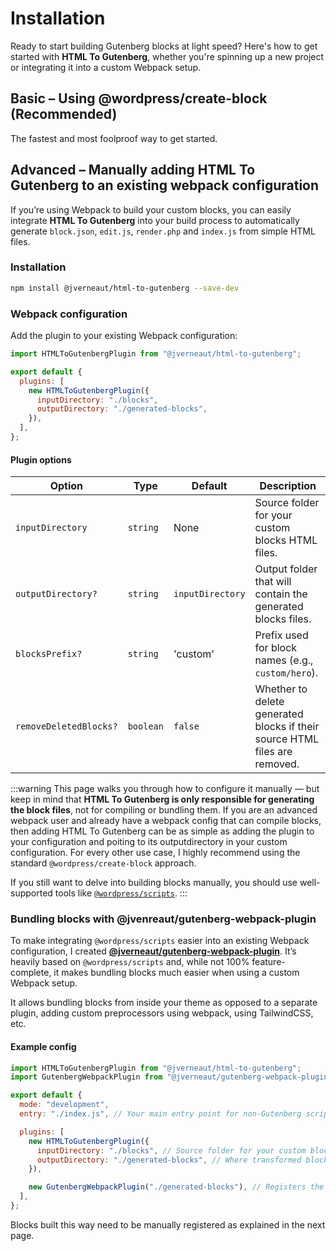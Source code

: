 
# Installation

Ready to start building Gutenberg blocks at light speed? Here's how to get started with **HTML To Gutenberg**, whether you're spinning up a new project or integrating it into a custom Webpack setup.

## Basic – Using @wordpress/create-block (Recommended)

The fastest and most foolproof way to get started.

<QuickStart />

## Advanced – Manually adding HTML To Gutenberg to an existing webpack configuration

If you’re using Webpack to build your custom blocks, you can easily integrate **HTML To Gutenberg** into your build process to automatically generate `block.json`, `edit.js`, `render.php` and `index.js` from simple HTML files.

### Installation

```bash
npm install @jverneaut/html-to-gutenberg --save-dev
```

### Webpack configuration

Add the plugin to your existing Webpack configuration:

```js title="webpack.config.js"
import HTMLToGutenbergPlugin from "@jverneaut/html-to-gutenberg";

export default {
  plugins: [
    new HTMLToGutenbergPlugin({
      inputDirectory: "./blocks",
      outputDirectory: "./generated-blocks",
    }),
  ],
};
```

#### Plugin options

| Option                 | Type      | Default          | Description                                                                |
| ---------------------- | --------- | ---------------- | -------------------------------------------------------------------------- |
| `inputDirectory`       | `string`  | None             | Source folder for your custom blocks HTML files.                           |
| `outputDirectory?`     | `string`  | `inputDirectory` | Output folder that will contain the generated blocks files.                |
| `blocksPrefix?`        | `string`  | 'custom'         | Prefix used for block names (e.g., `custom/hero`).                         |
| `removeDeletedBlocks?` | `boolean` | `false`          | Whether to delete generated blocks if their source HTML files are removed. |

:::warning
This page walks you through how to configure it manually — but keep in mind that **HTML To Gutenberg is only responsible for generating the block files**, not for compiling or bundling them. If you are an advanced webpack user and already have a webpack config that can compile blocks, then adding HTML To Gutenberg can be as simple as adding the plugin to your configuration and poiting to its outputdirectory in your custom configuration. For every other use case, I highly recommend using the standard `@wordpress/create-block` approach.

If you still want to delve into building blocks manually, you should use well-supported tools like [`@wordpress/scripts`](https://developer.wordpress.org/block-editor/reference-guides/packages/packages-scripts/).
:::

### Bundling blocks with @jvenreaut/gutenberg-webpack-plugin

To make integrating `@wordpress/scripts` easier into an existing Webpack configuration, I created **[@jverneaut/gutenberg-webpack-plugin](https://github.com/jverneaut/gutenberg-webpack-plugin)**. It’s heavily based on `@wordpress/scripts` and, while not 100% feature-complete, it makes bundling blocks much easier when using a custom Webpack setup.

It allows bundling blocks from inside your theme as opposed to a separate plugin, adding custom preprocessors using webpack, using TailwindCSS, etc.

#### Example config

```js title="webpack.config.js"
import HTMLToGutenbergPlugin from "@jverneaut/html-to-gutenberg";
import GutenbergWebpackPlugin from "@jverneaut/gutenberg-webpack-plugin";

export default {
  mode: "development",
  entry: "./index.js", // Your main entry point for non-Gutenberg scripts

  plugins: [
    new HTMLToGutenbergPlugin({
      inputDirectory: "./blocks", // Source folder for your custom blocks HTML
      outputDirectory: "./generated-blocks", // Where transformed blocks will be output
    }),

    new GutenbergWebpackPlugin("./generated-blocks"), // Registers the generated blocks
  ],
};
```

Blocks built this way need to be manually registered as explained in the next page.
